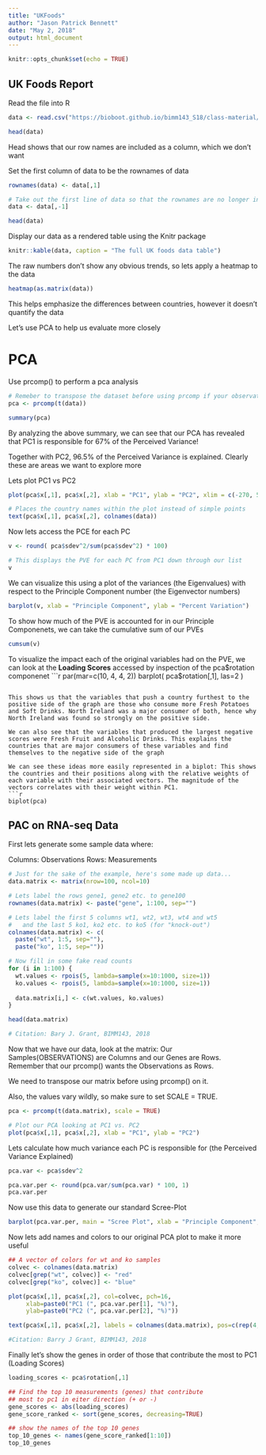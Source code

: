 ```yaml
---
title: "UKFoods"
author: "Jason Patrick Bennett"
date: "May 2, 2018"
output: html_document
---
```


```r
knitr::opts_chunk$set(echo = TRUE)
```

## UK Foods Report

Read the file into R
```r
data <- read.csv("https://bioboot.github.io/bimm143_S18/class-material/UK_foods.csv")

head(data)
```

Head shows that our row names are included as a column, which we don't want

Set the first column of data to be the rownames of data
```r
rownames(data) <- data[,1]

# Take out the first line of data so that the rownames are no longer included
data <- data[,-1]

head(data)
```


Display our data as a rendered table using the Knitr package
```r
knitr::kable(data, caption = "The full UK foods data table")
```

The raw numbers don't show any obvious trends, so lets apply a heatmap to the data
```r
heatmap(as.matrix(data))
```

This helps emphasize the differences between countries, however it doesn't quantify the data

Let's use PCA to help us evaluate more closely

# PCA

Use prcomp() to perform a pca analysis
```r
# Remeber to transpose the dataset before using prcomp if your observations are columns and not rows
pca <- prcomp(t(data))

summary(pca)
```

By analyzing the above summary, we can see that our PCA has revealed that PC1 is responsible for 67% of the Perceived Variance!

Together with PC2, 96.5% of the Perceived Variance is explained. Clearly these are areas we want to explore more

Lets plot PC1 vs PC2
```r
plot(pca$x[,1], pca$x[,2], xlab = "PC1", ylab = "PC2", xlim = c(-270, 500) )

# Places the country names within the plot instead of simple points
text(pca$x[,1], pca$x[,2], colnames(data))
```

Now lets access the PCE for each PC
```r
v <- round( pca$sdev^2/sum(pca$sdev^2) * 100)

# This displays the PVE for each PC from PC1 down through our list
v
```

We can visualize this using a plot of the variances (the Eigenvalues) with respect to the Principle Component number (the Eigenvector numbers)
```r
barplot(v, xlab = "Principle Component", ylab = "Percent Variation")
```

To show how much of the PVE is accounted for in our Principle Componenets, we can take the cumulative sum of our PVEs
```r
cumsum(v)
```

To visualize the impact each of the original variables had on the PVE, we can look at the **Loading Scores** accessed by inspection of the pca$rotation componenet
```r
par(mar=c(10, 4, 4, 2))
barplot( pca$rotation[,1], las=2 )
```

This shows us that the variables that push a country furthest to the positive side of the graph are those who consume more Fresh Potatoes and Soft Drinks. North Ireland was a major consumer of both, hence why North Ireland was found so strongly on the positive side.

We can also see that the variables that produced the largest negative scores were Fresh Fruit and Alcoholic Drinks. This explains the countries that are major consumers of these variables and find themselves to the negative side of the graph

We can see these ideas more easily represented in a biplot: This shows the countries and their positions along with the relative weights of each variable with their associated vectors. The magnitude of the vectors correlates with their weight within PC1.
```r
biplot(pca)
```

## PAC on RNA-seq Data

First lets generate some sample data where:

Columns: Observations
Rows: Measurements
```r
# Just for the sake of the example, here's some made up data...
data.matrix <- matrix(nrow=100, ncol=10)

# Lets label the rows gene1, gene2 etc. to gene100
rownames(data.matrix) <- paste("gene", 1:100, sep="")

# Lets label the first 5 columns wt1, wt2, wt3, wt4 and wt5
#   and the last 5 ko1, ko2 etc. to ko5 (for "knock-out") 
colnames(data.matrix) <- c(
  paste("wt", 1:5, sep=""),
  paste("ko", 1:5, sep=""))

# Now fill in some fake read counts
for (i in 1:100) {
  wt.values <- rpois(5, lambda=sample(x=10:1000, size=1))
  ko.values <- rpois(5, lambda=sample(x=10:1000, size=1))
 
  data.matrix[i,] <- c(wt.values, ko.values)
}

head(data.matrix)

# Citation: Bary J. Grant, BIMM143, 2018
```

Now that we have our data, look at the matrix: Our Samples(OBSERVATIONS) are Columns and our Genes are Rows. Remember that our prcomp() wants the Observations as Rows.

We need to transpose our matrix before using prcomp() on it.

Also, the values vary wildly, so make sure to set SCALE = TRUE.
```r
pca <- prcomp(t(data.matrix), scale = TRUE)

# Plot our PCA looking at PC1 vs. PC2
plot(pca$x[,1], pca$x[,2], xlab = "PC1", ylab = "PC2")
```

Lets calculate how much variance each PC is responsible for (the Perceived Variance Explained)
```r
pca.var <- pca$sdev^2

pca.var.per <- round(pca.var/sum(pca.var) * 100, 1)
pca.var.per
```

Now use this data to generate our standard Scree-Plot
```r
barplot(pca.var.per, main = "Scree Plot", xlab = "Principle Component", ylab = "Percent Variation")
```

Now lets add names and colors to our original PCA plot to make it more useful
```r
## A vector of colors for wt and ko samples
colvec <- colnames(data.matrix)
colvec[grep("wt", colvec)] <- "red"
colvec[grep("ko", colvec)] <- "blue"

plot(pca$x[,1], pca$x[,2], col=colvec, pch=16,
     xlab=paste0("PC1 (", pca.var.per[1], "%)"),
     ylab=paste0("PC2 (", pca.var.per[2], "%)"))

text(pca$x[,1], pca$x[,2], labels = colnames(data.matrix), pos=c(rep(4,5), rep(2,5)))

#Citation: Barry J Grant, BIMM143, 2018
```

Finally let's show the genes in order of those that contribute the most to PC1 (Loading Scores)
```r
loading_scores <- pca$rotation[,1]

## Find the top 10 measurements (genes) that contribute
## most to pc1 in eiter direction (+ or -)
gene_scores <- abs(loading_scores) 
gene_score_ranked <- sort(gene_scores, decreasing=TRUE)

## show the names of the top 10 genes
top_10_genes <- names(gene_score_ranked[1:10])
top_10_genes
```

